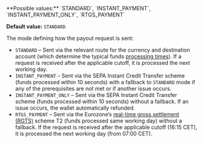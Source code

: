 <ParamField body="PayoutModeRequested" type="string" >   
**Possible values:** `STANDARD`, `INSTANT_PAYMENT`, `INSTANT_PAYMENT_ONLY`, `RTGS_PAYMENT`

**Default value:** `STANDARD`

The mode defining how the payout request is sent:
- `STANDARD` – Sent via the relevant route for the currency and destination account (which determine the typical funds [processing times](/guides/payouts#cutoffs-and-processing-times)). If a request is received after the applicable cutoff, it is processed the next working day.
- `INSTANT_PAYMENT` – Sent via the SEPA Instant Credit Transfer scheme (funds processed within 10 seconds) with a fallback to `STANDARD` mode if any of the prerequisites are not met or if another issue occurs.
- `INSTANT_PAYMENT_ONLY` – Sent via the SEPA Instant Credit Transfer scheme (funds processed within 10 seconds) without a fallback. If an issue occurs, the wallet automatically refunded.
- `RTGS_PAYMENT` – Sent via the Eurozone’s [real-time gross settlement (RGTS)](/guides/payouts#real-time-gross-settlement-rtgs) scheme T2 (funds processed same working day) without a fallback. If the request is received after the applicable cutoff (16:15 CET), it is processed the next working day (from 07:00 CET).
</ParamField>